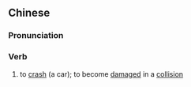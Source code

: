 {{also|撞坏}}
==Chinese==
{{zh-forms|s=撞坏}}

===Pronunciation===
{{zh-pron
|m=zhuànghuài
|c=zong6 waai6
|cat=v
}}

===Verb===
{{zh-verb}}

# to [[crash]] (a car); to become [[damaged]] in a [[collision]]